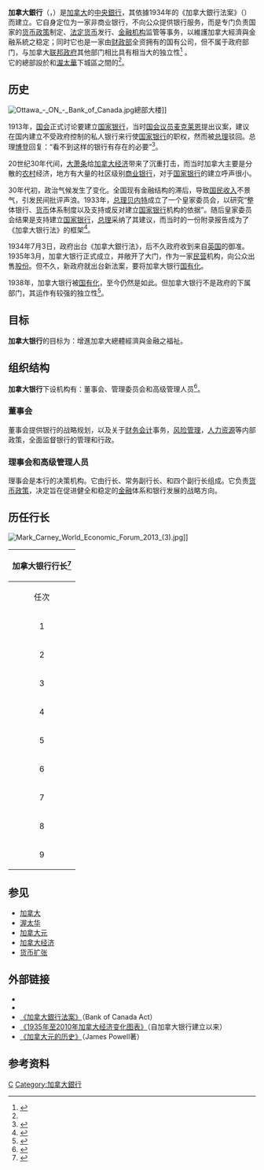 {{Infobox Central bank
|bank_name_in_local = {{lang-en|Bank of Canada}}<br>{{lang-fr|Banque du Canada}}
|image_1            = Bank of Canada Logo.svg
|image_title_1      = Logo
|image_2            = Ottawa - ON - Bank of Canada.jpg
|image_title_2      = [[總部|總部]]
|headquarters       = {{CAN}}[[安大略省|安大略省]][[渥太華|渥太華]]
|coordinates        = {{coord|45.42088|N|75.702968|W|region:CA_type:landmark|display=inline,title}}
|established        = {{Start date and age|1935}}
|president          = {{tsl|en|Stephen Poloz|史蒂芬·波洛兹}}<ref name="now">{{Cite web |url=http://www.bankofcanada.ca/profile/stephen-s-poloz/ |title=Stephen S. Poloz |accessdate=2014-07-07 |author= |last= |first= |authorlink= |coauthors= |date= |year= |month= |format= |work= |publisher='''Bank of Canada''' |pages= |language=en |doi= |archiveurl=https://web.archive.org/web/20140704005314/http://www.bankofcanada.ca/profile/stephen-s-poloz/ |archivedate=2014-07-04 |quote=Mr. Poloz was appointed Governor of the Bank of Canada, effective 3 June 2013, for a term of seven years. As Governor, he is also Chairman of the Board of Directors of the Bank. |deadurl=yes }}</ref><br>（2013年6月任职）
|leader_title       = 行长
|bank_of            = {{CAN}}
|currency           = [[加拿大元|加拿大元]]
|currency_iso       = CAD
|reserves           = 
|borrowing_rate     = 1.00%
|overnight_rate     = 0.75%
|deposit_rate       = 0.25%
|website            = {{URL|www.bankofcanada.ca}}
|succeeded          =
|footnotes          =
|ownership          = {{tsl|en|Crown_corporations_of_Canada#List_of_Canadian_Crown_corporations|加拿大皇家公司}}<ref>{{Cite web|url=http://www.bankofcanada.ca/about/educational-resources/faq/#142|title=Frequently Asked Questions 3. Who owns the Bank of Canada?|last=|first=|date=2017-03-30|website=Bankofcanada.ca|language=en-US|archive-url=https://web.archive.org/web/20130420072024/http://www.bankofcanada.ca/about/educational-resources/faq/#142|archive-date=2013-04-20|dead-url=no|access-date=2017-03-30}}</ref>}}

'''加拿大銀行'''（{{lang-en|Bank of Canada}}，{{lang-fr|Banque du Canada}}）是[[加拿大|加拿大]]的[[中央銀行|中央銀行]]，其依據1934年的《加拿大銀行法案》（{{lang-en|Bank of Canada Act}}）而建立。它自身定位为一家非商业银行，不向公众提供银行服务，而是专门负责国家的[[货币政策|货币政策]]制定、[[法定货币|法定货币]]发行、[[金融机构|金融机构]]监管等事务，以維護加拿大經濟與金融系統之稳定；同时它也是一家由[[财政部|财政部]]全资拥有的国有公司，但不属于政府部门，与加拿大[[联邦政府|联邦政府]]其他部门相比具有相当大的独立性<ref>{{Cite web |url=http://www.bankofcanada.ca/about/ |title=About the Bank |accessdate=2014-07-07 |author= |last= |first= |authorlink= |coauthors= |date= |year= |month= |format= |work= |publisher='''Bank of Canada''' |pages= |language=en |doi= |archiveurl=https://web.archive.org/web/20140703232139/http://www.bankofcanada.ca/about/ |archivedate=2014-07-03 |quote=The Bank of Canada is the nation's central bank. We are not a commercial bank and do not offer banking services to the public. Rather, we have responsibilities for Canada's monetary policy, bank notes, financial system, and funds management. Our principal role, as defined in the Bank of Canada Act, is “to promote the economic and financial welfare of Canada.” .The Bank is not a government department and conducts its activities with considerable independence compared with most other federal institutions |deadurl=yes }}</ref> 。
<br>它的總部設於{{tsl|en|Wellington Street, Ottawa|惠靈頓街 (渥太華)|-{zh-hans:惠灵顿街;zh-hk:威靈頓街;zh-tw:惠靈頓街;}-}}和[[渥太華|渥太華]]下城區{{tsl|en|Bank Street (Ottawa)|銀行街 (渥太華)|銀行街}}之間的{{tsl|en|Bank of Canada Building|加拿大銀行大廈}}<ref name=plc/>。

== 历史 ==
[[File:Ottawa_-_ON_-_Bank_of_Canada.jpg|thumb]]總部大楼]]

1913年，[[加拿大国会|国会]]正式讨论要建立[[中央银行|国家银行]]，当时[[国会议员|国会议员]][[麦克莱恩|麦克莱恩]]提出议案，建议在国内建立不受政府控制的私人银行来行使[[中央银行|国家银行]]的职权，然而被[[加拿大总理|总理]]驳回。总理[[罗伯特·莱尔德·博登|博登]]回复：“看不到这样的银行有存在的必要”<ref>{{Cite web |url=http://www.bankofcanada.ca/about/history/ |title=Who Needs a Central Bank? |accessdate=2014-04-16 |archive-date=2014-07-04 |archive-url=https://web.archive.org/web/20140704013155/http://www.bankofcanada.ca/about/history/ |dead-url=no }}</ref>。

20世纪30年代间，[[大萧条|大萧条]]给[[加拿大经济|加拿大经济]]带来了沉重打击，而当时加拿大主要是分散的[[农村|农村]]经济，地方有大量的社区级别[[商业银行|商业银行]]，对于[[中央银行|国家银行]]的建立呼声很小。

30年代初，政治气候发生了变化。全国现有金融结构的滞后，导致[[国民收入|国民收入]]不景气，引发民间批评声浪。1933年，[[加拿大总理|总理]][[理查德·贝德福德·贝内特|贝内特]]成立了一个皇家委员会，以研究“整体银行、[[货币|货币]]体系制度以及支持或反对建立[[中央银行|国家银行]]机构的依据”。随后皇家委员会结果是支持建立[[中央银行|国家银行]]，[[理查德·贝德福德·贝内特|总理]]采纳了其建议，而当时的一份附录报告成为了《加拿大银行法》的框架<ref>{{Cite web |url=http://www.bankofcanada.ca/about/history/ |title=A Changing Environment |accessdate=2014-04-16 |archive-date=2014-07-04 |archive-url=https://web.archive.org/web/20140704013155/http://www.bankofcanada.ca/about/history/ |dead-url=no }}</ref>。

1934年7月3日，政府出台《加拿大銀行法》，后不久政府收到来自[[英国|英国]]的御准。1935年3月，加拿大银行正式成立，并敞开了大门，作为一家[[民营|民营]]机构，向公众出售[[股份|股份]]。但不久，新政府就出台新法案，要将加拿大银行[[国有化|国有化]]。

1938年，加拿大银行被[[国有化|国有化]]，至今仍然是如此。但加拿大银行不是政府的下属部门，其运作有较强的独立性<ref>{{Cite web |url=http://www.pbc.gov.cn/publish/goujisi/737/1131/11319/11319_.html |title=加拿大的货币制度与货币政策 |accessdate=2014-04-20 |archive-date=2013-07-27 |archive-url=https://web.archive.org/web/20130727204700/http://www.pbc.gov.cn/publish/goujisi/737/1131/11319/11319_.html |dead-url=no }}</ref>。

== 目标 ==

'''加拿大银行'''的目标为：增進加拿大總體經濟與金融之福祉。

{{Quote box|width=30em|bgcolor=#c6dbf7|quote=“WHEREAS it is desirable to establish a central bank in Canada to regulate credit and currency in the best interests of the economic life of the nation, to control and protect the external value of the national monetary unit and to mitigate by its influence fluctuations in the general level of production, trade, prices and employment, so far as may be possible within the scope of monetary action, and generally to promote the economic and financial welfare of Canada.”<br>“兹於加拿大设立央行之用意为，在金融措施范畴内为增进加拿大总体经济与金融之福祉，去规范信贷与货币以维护国民经济生活的最高利益，去管控及保护国家货币单位之汇价以及减轻汇价波动对生产，贸易，物价与就业总体水平之影响。”|source=——《加拿大銀行法案》前言<ref>{{Cite web |url=http://www.bankofcanada.ca/wp-content/uploads/2010/07/act_loi_boc_bdc.pdf |title=《加拿大银行法案》(Bank of Canada Act) |accessdate=2014-07-07 |author= |last= |first= |authorlink= |coauthors= |date=10/08/2008 |year= |month= |format=PDF |work= |publisher=[[加拿大司法部|加拿大司法部]] |pages=2 |language=en |doi= |archiveurl=https://web.archive.org/web/20140329040024/http://www.bankofcanada.ca/wp-content/uploads/2010/07/act_loi_boc_bdc.pdf |archivedate=2014-03-29 |quote=原文 |deadurl=yes }}</ref>}}

== 组织结构 ==

'''加拿大银行'''下设机构有：董事会、管理委员会和高级管理人员<ref>{{Cite web |url=http://www.bankofcanada.ca/about/corporate-governance/ |title=Management and Corporate Governance |accessdate=2014-04-16 |archive-date=2014-03-23 |archive-url=https://web.archive.org/web/20140323010647/http://www.bankofcanada.ca/about/corporate-governance/ |dead-url=no }}</ref>。

=== 董事会 ===

董事会提供银行的战略规划，以及关于[[财务|财务]][[会计|会计]]事务，[[风险管理|风险管理]]，[[人力资源|人力资源]]等内部政策，全面监督银行的管理和行政。

=== 理事会和高级管理人员 ===

理事会是本行的决策机构。它由行长、常务副行长、和四个副行长组成。它负责[[货币政策|货币政策]]，决定旨在促进健全和稳定的[[金融|金融]]体系和银行发展的战略方向。

== 历任行长 ==
[[File:Mark_Carney_World_Economic_Forum_2013_(3).jpg|thumb]]]]
{|class=wikitable
!colspan=4 align=center|'''加拿大银行行长'''<ref name="past">{{Cite web |url=http://www.bankofcanada.ca/about/history/ |title=Former Governors of the Bank of Canada |accessdate=2014-07-07 |author= |last= |first= |authorlink= |coauthors= |date= |year= |month= |format= |work= |publisher='''Bank of Canada''' |pages= |language=en |doi= |archiveurl=https://web.archive.org/web/20140704013155/http://www.bankofcanada.ca/about/history/ |archivedate=2014-07-04 |quote= |deadurl=yes }}</ref>
|-
!任次
!上任时间
!卸任时间
!名字
|-
| align=center|1||1934年9月8日 || 1954年12月31日 || {{link-en|格雷厄姆·托尔斯|Graham Towers}}<ref>{{Cite web |url=http://www.bankofcanada.ca/profile/graham-towers/ |title=Former Governor (1934 - 1954)-Graham Towers |accessdate=2014-07-07 |author= |last= |first= |authorlink= |coauthors= |date= |year= |month= |format= |work= |publisher='''Bank of Canada''' |pages= |language=en |doi= |archiveurl=https://web.archive.org/web/20140417044538/http://www.bankofcanada.ca/profile/graham-towers/ |archivedate=2014-04-17 |quote=Mr. Towers was appointed Governor of the Bank of Canada on 8 September 1934 and served three 7-year terms, retiring on 31 December 1954. |deadurl=yes }}</ref>
|-
| align=center|2||1955年1月1日 || 1961年7月13日 || {{link-en|詹姆斯·科因|James Coyne}}<ref>{{Cite web |url=http://www.bankofcanada.ca/profile/james-coyne/ |title=Former Governor (1955 - 1961)-James Coyne |accessdate=2014-07-07 |author= |last= |first= |authorlink= |coauthors= |date= |year= |month= |format= |work= |publisher='''Bank of Canada''' |pages= |language=en |doi= |archiveurl=https://web.archive.org/web/20140417054023/http://www.bankofcanada.ca/profile/james-coyne/ |archivedate=2014-04-17 |quote=James Coyne was appointed Governor of the Bank of Canada and President of the Industrial Development Bank on 1 January 1955.He resigned from the Bank on 13 July 1961. |deadurl=yes }}</ref>
|-
| align=center|3||1961年7月 || 1973年2月1日 || {{link-en|路易斯·拉斯明斯基|Louis Rasminsky}}<ref>{{Cite web |url=http://www.bankofcanada.ca/profile/louis-rasminsky/ |title=Former Governor (1961 - 1973)-Louis Rasminsky |accessdate=2014-07-07 |author= |last= |first= |authorlink= |coauthors= |date= |year= |month= |format= |work= |publisher='''Bank of Canada''' |pages= |language=en |doi= |archiveurl=https://web.archive.org/web/20140417034453/http://www.bankofcanada.ca/profile/louis-rasminsky/ |archivedate=2014-04-17 |quote=Mr. Rasminsky was appointed Governor of the Bank of Canada and President of the Industrial Development Bank in July 1961. He was re-appointed for a second 7-year term in 1968.He resigned from the Bank on 1 February 1973. |deadurl=yes }}</ref>
|-
| align=center|4||1973年2月1日 || 1987年2月1日 || {{link-en|杰拉尔德·鲍伊|Gerald Bouey}}<ref>{{Cite web |url=http://www.bankofcanada.ca/profile/gerald-bouey/ |title=Former Governor (1973 - 1987)-Gerald Bouey |accessdate=2014-07-07 |author= |last= |first= |authorlink= |coauthors= |date= |year= |month= |format= |work= |publisher='''Bank of Canada''' |pages= |language=en |doi= |archiveurl=https://web.archive.org/web/20140417020214/http://www.bankofcanada.ca/profile/gerald-bouey/ |archivedate=2014-04-17 |quote=Mr. Bouey was appointed Governor of the Bank of Canada and President of the Industrial Development Bank on 1 February 1973. He served two 7-year terms, retiring on 1 February 1987. |deadurl=yes }}</ref>
|-
| align=center|5||1987年2月1日 || 1994年2月1日 || {{link-en|约翰·克劳|John Crow}}<ref>{{Cite web |url=http://www.bankofcanada.ca/profile/john-crow/ |title=Former Governor (1987 - 1994)-John Crow |accessdate=2014-07-07 |author= |last= |first= |authorlink= |coauthors= |date= |year= |month= |format= |work= |publisher='''Bank of Canada''' |pages= |language=en |doi= |archiveurl=https://web.archive.org/web/20140417020217/http://www.bankofcanada.ca/profile/john-crow/ |archivedate=2014-04-17 |quote=Mr. Crow was appointed Governor of the Bank of Canada on 1 February 1987 for a term of seven years.Mr. Crow resigned from the Bank on 1 February 1994 and currently resides in Toronto, Ontario. |deadurl=yes }}</ref>
|-
| align=center|6||1994年2月1日 || 2001年1月31日 || {{link-en|戈登·泰森|Gordon Thiessen}}<ref>{{Cite web |url=http://www.bankofcanada.ca/profile/gordon-thiessen/ |title=Former Governor (1994 - 2001)-Gordon Thiessen |accessdate=2014-07-07 |author= |last= |first= |authorlink= |coauthors= |date= |year= |month= |format= |work= |publisher='''Bank of Canada''' |pages= |language=en |doi= |archiveurl=https://web.archive.org/web/20140415224806/http://www.bankofcanada.ca/profile/gordon-thiessen/ |archivedate=2014-04-15 |quote=Mr. Thiessen was appointed Governor of the Bank of Canada on 1 February 1994, for a term of seven years, retiring on 31 January 2001. |deadurl=yes }}</ref>
|-
| align=center|7||2001年2月1日 || 2008年1月31日 || {{link-en|大卫·道奇|David A. Dodge}}<ref>{{Cite web |url=http://www.bankofcanada.ca/profile/david-dodge/ |title=Former Governor (2001 - 2008)-David Dodge |accessdate=2014-07-07 |author= |last= |first= |authorlink= |coauthors= |date= |year= |month= |format= |work= |publisher='''Bank of Canada''' |pages= |language=en |doi= |archiveurl=https://web.archive.org/web/20140415100536/http://www.bankofcanada.ca/profile/david-dodge/ |archivedate=2014-04-15 |quote=Mr. Dodge, appointed Governor of the Bank of Canada, effective 1 February 2001 for a term of seven years, retired on 31 January 2008. As Governor, he was Chairman of the Board of Directors of the Bank. |deadurl=yes }}</ref>
|-
| align=center|8||2008年2月1日|| 2013年6月1日|| [[马克·卡尼|马克·卡尼]]<ref>{{Cite web |url=http://www.bankofcanada.ca/profile/mark-carney/ |title=Former Governor (2008 - 2013)-Mark Carney |accessdate=2014-07-07 |author= |last= |first= |authorlink= |coauthors= |date= |year= |month= |format= |work= |publisher='''Bank of Canada''' |pages= |language=en |doi= |archiveurl=https://web.archive.org/web/20140414141647/http://www.bankofcanada.ca/profile/mark-carney/ |archivedate=2014-04-14 |quote=Mr. Carney was appointed Governor of the Bank of Canada, effective 1 February 2008, for a term of seven years.After five and half years of service as Governor, Mr. Carney departed the Bank of Canada on 1 June 2013 to become the Governor of the Bank of England. He was appointed to this position on 26 November 2012, with an effective date of 1 July 2013. |deadurl=yes }}</ref>
|-
! 9||2013年6月3日|| 在职 || {{link-en|史蒂芬·波洛兹|Stephen Poloz}}<ref name=now/>
|}

== 参见 ==
{{Commons category|Bank of Canada}}
* [[加拿大|加拿大]]
* [[渥太华|渥太华]]
* [[加拿大元|加拿大元]]
* [[加拿大经济|加拿大经济]]
* [[货币扩张|货币扩张]]

== 外部链接 ==
*{{twitter|bankofcanada}}
*{{flickr|bankofcanada}}
*[https://www.webcitation.org/6RIQI1rWa?url=http://www.bankofcanada.ca/wp-content/uploads/2010/07/act_loi_boc_bdc.pdf 《加拿大銀行法案》]（Bank of Canada Act）{{en icon}}
*[https://web.archive.org/web/20140707213253/http://www.bankofcanada.ca/wp-content/uploads/2010/07/chart_media_75years.pdf 《1935年至2010年加拿大经济变化图表》]（自加拿大银行建立以来）
*[https://web.archive.org/web/20140708001601/http://www.bankofcanada.ca/wp-content/uploads/2010/07/dollar_book.pdf 《加拿大元的历史》]（James Powell著）

==参考资料==
{{Reflist|2}}

{{加拿大主題}}
{{Central banks|state = uncollapsed}}
[[Category:中央銀行|C]]
[[Category:加拿大銀行|Category:加拿大銀行]]